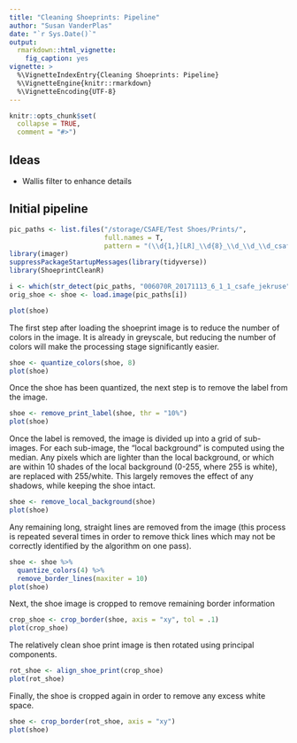 ```yaml
---
title: "Cleaning Shoeprints: Pipeline"
author: "Susan VanderPlas"
date: "`r Sys.Date()`"
output:
  rmarkdown::html_vignette:
    fig_caption: yes
vignette: >
  %\VignetteIndexEntry{Cleaning Shoeprints: Pipeline}
  %\VignetteEngine{knitr::rmarkdown}
  %\VignetteEncoding{UTF-8}
---
```


```r
knitr::opts_chunk$set(
  collapse = TRUE,
  comment = "#>")
```
## Ideas

- Wallis filter to enhance details

## Initial pipeline
```r
pic_paths <- list.files("/storage/CSAFE/Test Shoes/Prints/", 
                        full.names = T, 
                        pattern = "(\\d{1,}[LR]_\\d{8}_\\d_\\d_\\d_csafe_[a-z]{1,}).tif$")
library(imager)
suppressPackageStartupMessages(library(tidyverse))
library(ShoeprintCleanR)

i <- which(str_detect(pic_paths, "006070R_20171113_6_1_1_csafe_jekruse"))
orig_shoe <- shoe <- load.image(pic_paths[i])

plot(shoe)
```

The first step after loading the shoeprint image is to reduce the number of colors in the image. It is already in greyscale, but reducing the number of colors will make the processing stage significantly easier.

```r
shoe <- quantize_colors(shoe, 8)
plot(shoe)
```

Once the shoe has been quantized, the next step is to remove the label from the image.
```r
shoe <- remove_print_label(shoe, thr = "10%")
plot(shoe)
```

Once the label is removed, the image is divided up into a grid of sub-images. For each sub-image, the "local background" is computed using the median. Any pixels which are lighter than the local background, or which are within 10 shades of the local background (0-255, where 255 is white), are replaced with 255/white. This largely removes the effect of any shadows, while keeping the shoe intact.
```r
shoe <- remove_local_background(shoe)
plot(shoe)
```

Any remaining long, straight lines are removed from the image (this process is repeated several times in order to remove thick lines which may not be correctly identified by the algorithm on one pass).
```r
shoe <- shoe %>% 
  quantize_colors(4) %>%
  remove_border_lines(maxiter = 10)
plot(shoe)
```

Next, the shoe image is cropped to remove remaining border information
```r
crop_shoe <- crop_border(shoe, axis = "xy", tol = .1)
plot(crop_shoe)
```

The relatively clean shoe print image is then rotated using principal components.
```r
rot_shoe <- align_shoe_print(crop_shoe)
plot(rot_shoe)
```

Finally, the shoe is cropped again in order to remove any excess white space.
```r
shoe <- crop_border(rot_shoe, axis = "xy")
plot(shoe)
```







